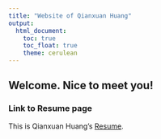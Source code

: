 ```yaml
---
title: "Website of Qianxuan Huang"
output: 
  html_document:
    toc: true
    toc_float: true
    theme: cerulean
---
```


## Welcome. Nice to meet you!


### Link to Resume page
This is Qianxuan Huang's [Resume](Resume.html).
